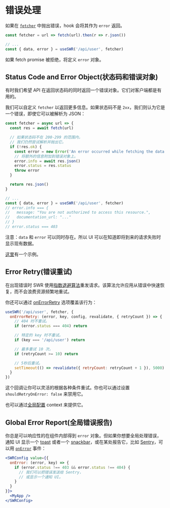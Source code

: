 
# 错误处理

如果在 [`fetcher`](/docs/data-fetching) 中抛出错误，hook 会将其作为 `error` 返回。 

```js
const fetcher = url => fetch(url).then(r => r.json())

// ...
const { data, error } = useSWR('/api/user', fetcher)
```

如果 fetch promise 被拒绝，将定义 `error` 对象。

## Status Code and Error Object(状态码和错误对象)

有时我们希望 API 在返回状态码的同时返回一个错误对象。它们对客户端都是有用的。

我们可以自定义 `fetcher` 以返回更多信息。如果状态码不是 `2xx`，我们则认为它是一个错误，即使它可以被解析为 JSON：

```js
const fetcher = async url => {
  const res = await fetch(url)

  // 如果状态码不在 200-299 的范围内，
  // 我们仍然尝试解析并抛出它。
  if (!res.ok) {
    const error = new Error('An error occurred while fetching the data.')
    // 将额外的信息附加到错误对象上。
    error.info = await res.json()
    error.status = res.status
    throw error
  }

  return res.json()
}

// ...
const { data, error } = useSWR('/api/user', fetcher)
// error.info === {
//   message: "You are not authorized to access this resource.",
//   documentation_url: "..."
// }
// error.status === 403
```

<Callout emoji="💡">
  注意：<code>data</code> 和 <code>error</code> 可以同时存在。所以 UI 可以在知道即将到来的请求失败时显示现有数据。 
</Callout>

[这里](/examples/error-handling)有一个示例。

## Error Retry(错误重试)

在出现错误时 SWR 使用[指数退避算法](https://en.wikipedia.org/wiki/Exponential_backoff)重发请求。该算法允许应用从错误中快速恢复，而不会浪费资源频繁地重试。

你还可以通过 [onErrorRetry](/docs/options#options) 选项覆盖该行为：

```js
useSWR('/api/user', fetcher, {
  onErrorRetry: (error, key, config, revalidate, { retryCount }) => {
    // 404 时不重试。
    if (error.status === 404) return

    // 特定的 key 时不重试。
    if (key === '/api/user') return

    // 最多重试 10 次。
    if (retryCount >= 10) return

    // 5秒后重试。
    setTimeout(() => revalidate({ retryCount: retryCount + 1 }), 5000)
  }
})
```

这个回调让你可以灵活的根据各种条件重试。你也可以通过设置 `shouldRetryOnError: false` 来禁用它。

也可以通过[全局配置](/docs/global-configuration) context 来提供它。

## Global Error Report(全局错误报告)

你总是可以响应性的在组件内部得到 `error` 对象。但如果你想要全局处理错误，通知 UI 显示一个 [toast](https://vercel.com/design/toast) 或者一个 [snackbar](https://material.io/components/snackbars)，或在某处报告它，比如 [Sentry](https://sentry.io)，可以用 [`onError`](/docs/options#options) 事件：

```jsx
<SWRConfig value={{
  onError: (error, key) => {
    if (error.status !== 403 && error.status !== 404) {
      // 我们可以把错误发送给 Sentry，
      // 或显示一个通知 UI。
    }
  }
}}>
  <MyApp />
</SWRConfig>
```
